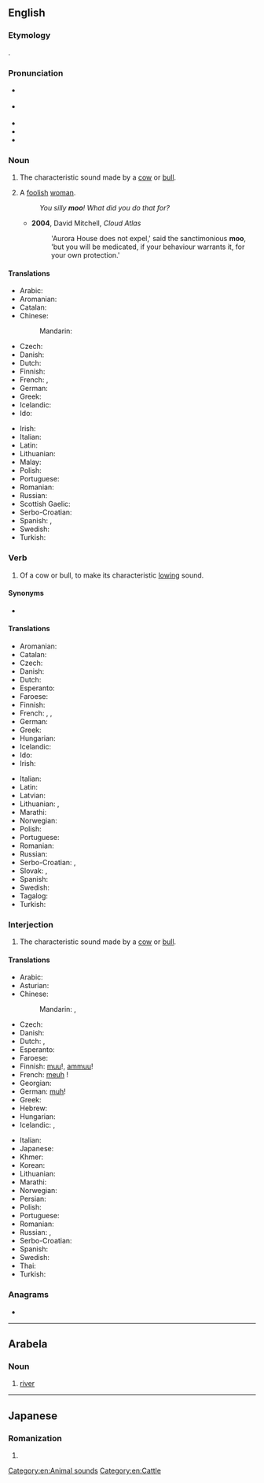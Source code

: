 {{also|Moo|MOO|moʻo|Moʻo|mo'o|móó|möö}}
==English==

===Etymology===
{{onomatopoeic|lang=en}}.

===Pronunciation===
{{examples-right|examples={{audio|Mudchute cow 1.ogg|the sound of a cow's "moo"|lang=en}}}}
* {{a|UK}} {{IPA|/muː/|lang=en}}
* {{a|US}} {{IPA|/mu/|lang=en}}
* {{audio|en-us-moo.ogg|Audio (US)|lang=en}}
* {{rhymes|uː|lang=en}}
* {{homophones|lang=en|mu}}

===Noun===
{{en-noun}}

# {{lb|en|onomatopoeia}} The characteristic sound made by a [[cow]] or [[bull]].
# {{lb|en|UK|slang|mildly|_|derogatory}} A [[foolish]] [[woman]].
#: ''You silly '''moo'''! What did you do that for?''
#* '''2004''', David Mitchell, ''Cloud Atlas''
#*: 'Aurora House does not expel,' said the sanctimonious '''moo''', 'but you will be medicated, if your behaviour warrants it, for your own protection.'

====Translations====
{{trans-top|characteristic sound made by a cow or bull}}
* Arabic: {{t|ar|جِوَار|m}}
* Aromanian: {{t|rup|mudzit|n}}
* Catalan: {{t|ca|mugit|m}}
* Chinese:
*: Mandarin: {{t+|cmn|哞|tr=mōu|sc=Hani}}
* Czech: {{t|cs|bučení|n}}
* Danish: {{t+|da|muh}}
* Dutch: {{t+|nl|boe}}
* Finnish: {{t+|fi|ammunta}}
* French: {{t+|fr|meuglement|m}}, {{t+|fr|beuglement|m}}
* German: {{t|de|Muh|n}}
* Greek: {{t+|el|μουγκανητό|n}}
* Icelandic: {{t|is|baul|n}}
* Ido: {{t+|io|bramo}}
{{trans-mid}}
* Irish: {{t|ga|géim|f}}
* Italian: {{t+|it|muggito|m}}
* Latin: {{t|la|mugitus}}
* Lithuanian: {{t|lt|mūkimas|m}}
* Malay: {{t|ms|tenguh}}
* Polish: {{t+|pl|muczenie|n}}
* Portuguese: {{t+|pt|mugido}}
* Romanian: {{t+|ro|muget|n}}
* Russian: {{t+|ru|мыча́ние|n}}
* Scottish Gaelic: {{t|gd|mò}}
* Serbo-Croatian: {{t|sh|мукање|n|tr=mukanje|sc=Cyrl}}
* Spanish: {{t+|es|mugido}}, {{t+|es|mu|m}}
* Swedish: {{t+|sv|mu|n}}
* Turkish: {{t|tr|mö}}
{{trans-bottom}}

===Verb===
{{en-verb}}

# {{lb|en|intransitive}} Of a cow or bull, to make its characteristic [[low#Etymology 2|lowing]] sound.

====Synonyms====
* {{l|en|low}}

====Translations====
{{trans-top|to make a lowing sound}}
* Aromanian: {{t|rup|mudzescu}}
* Catalan: {{t+|ca|mugir}}
* Czech: {{t|cs|bučet}}
* Danish: {{t|da|brøle}}
* Dutch: {{t+|nl|loeien}}
* Esperanto: {{t+|eo|muĝi}}
* Faroese: {{t|fo|belja}}
* Finnish: {{t+|fi|ammua}}
* French: {{t+|fr|meugler}}, {{t+|fr|beugler}}, {{t+|fr|mugir}}
* German: {{t+|de|muhen}}
* Greek: {{t+|el|μουγκανίζω}}
* Hungarian: {{t|hu|múzik}}
* Icelandic: {{t|is|baula}}
* Ido: {{t+|io|bramar}}
* Irish: {{t|ga|géim}}
{{trans-mid}}
* Italian: {{t+|it|muggire}}
* Latin: {{t|la|mugio}}
* Latvian: {{t|lv|maut}}
* Lithuanian: {{t|lt|mūkti|f}}, {{t|lt|mykti}}
* Marathi: {{t|mr|हंबरण|tr=humbarna|sc=Deva}}
* Norwegian: {{t|no|raute}}
* Polish: {{t+|pl|muczeć}}
* Portuguese: {{t+|pt|mugir}}
* Romanian: {{t+|ro|mugi}}
* Russian: {{t+|ru|мыча́ть}}
* Serbo-Croatian: {{t|sh|мукати|sc=Cyrl}}, {{t+|sh|mukati}}
* Slovak: {{t|sk|mučať}}, {{t|sk|bučeť}}
* Spanish: {{t+|es|mugir}}
* Swedish: {{t+|sv|råma}}
* Tagalog: {{t|tl|umunga}}
* Turkish: {{t|tr|mölemek}}
{{trans-bottom}}

===Interjection===
{{en-interj}}

# The characteristic sound made by a [[cow]] or [[bull]].

====Translations====
{{trans-top|sound made by a cow or bull}}
* Arabic: {{t|ar|مُو}}
* Asturian: {{t|ast|mu}}
* Chinese:
*: Mandarin: {{t+|cmn|哞|tr=mōu|sc=Hani}}, {{t|cmn|哞哞|tr=mōumōu jiào|alt=哞哞叫|sc=Hani}}
* Czech: {{t+|cs|bú}}
* Danish: {{t+|da|muh}}
* Dutch: {{t+|nl|boe}}, {{t+|nl|moe}}
* Esperanto: {{t|eo|mu}}
* Faroese: {{t|fo|mø}}
* Finnish: [[muu]]!, [[ammuu]]!
* French: [[meuh]]&nbsp;!
* Georgian: {{t-needed|ka}}
* German: [[muh]]!
* Greek: {{t+|el|μου}} {{qualifier|usually with a prolonged ου}}
* Hebrew: {{t+|he|מו|m|sc=Hebr}}
* Hungarian: {{t|hu|mú}}
* Icelandic: {{t|is|mu}}, {{t|is|mö}}
{{trans-mid}}
* Italian: {{t|it|mu}}
* Japanese: {{t|ja|モー|tr=mō|sc=Jpan}}
* Khmer: {{t+|km|ម៉|tr=mɑɑ|sc=Khmr}}
* Korean: {{t|ko|음메|tr=eum‐me}}
* Lithuanian: {{t|lt|mū}}
* Marathi: {{t|mr|हम्मा|tr=hammaa}}
* Norwegian: {{t+|no|mø}}
* Persian: {{t+|fa|ما|tr=mâ|sc=fa-Arab}}
* Polish: {{t+|pl|mu}}
* Portuguese: {{t+|pt|mu}}
* Romanian: {{t+|ro|mu}}
* Russian: {{t+|ru|му}}, {{t|ru|му-у-у}}
* Serbo-Croatian: {{t|sh|му|tr=mu|sc=Cyrl}}
* Spanish: {{t+|es|mu}}
* Swedish: {{t+|sv|mu}}
* Thai: {{t|th|มอ|tr=mɔɔ}}
* Turkish: {{t|tr|mö}}
{{trans-bottom}}

===Anagrams===
* {{anagrams|en|OOM|omo-|oom}}

[[Category:en:Animal sounds]]
[[Category:en:Cattle]]

----

==Arabela==

===Noun===
{{head|arl|nouns}}

# [[river]]

----

==Japanese==

===Romanization===
{{ja-romaji}}

# {{ja-romanization of|もお}}